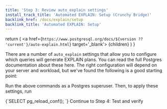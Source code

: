 ```yaml
---
title: 'Step 3: Review auto_explain settings'
install_track_title: 'Automated EXPLAIN: Setup (Crunchy Bridge)'
backlink_href: /docs/explain/setup
backlink_title: 'Automated EXPLAIN: Setup'
---
```



  return (
    <a href={`https://www.postgresql.org/docs/${version ?? 'current'}/auto-explain.html`} target='_blank'>
      {children}
    </a>
  )
}

There are a number of `auto_explain` settings that allow you to configure which queries
will generate EXPLAIN plans. You can read the full Postgres documentation about
these <AutoExplainLink version={props.pgMajorVersion}>here</AutoExplainLink>.
The right configuration will depend on your server and workload,
but we've found the following is a good starting point:

<PgSettingsRecommendations mode='alter system' recommendations={getAutoExplainSettingRecommendations(props.settings)} />

Run the above commands as a Postgres superuser. Then, to apply these settings, run

<CodeBlock language="sql">
{`SELECT pg_reload_conf();
`}
</CodeBlock>

<Link className="btn btn-success" to="04_test_and_verify">
  Continue to Step 4: Test and verify
</Link>
